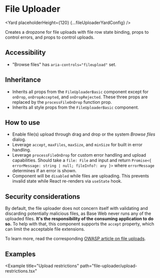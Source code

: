 




# File Uploader

<Yard placeholderHeight={120} {...fileUploaderYardConfig} />

Creates a dropzone for file uploads with file row state binding, props to control errors, and props to control uploads.

## Accessibility

- "Browse files" has `aria-controls="fileupload"` set.

## Inheritance

- Inherits all props from the `FileUploaderBasic` component except for `onDrop`, `onDropAccepted`, and `onDropRejected`. These three props are replaced by the `processFileOnDrop` function prop.
- Inherits all style props from the `FileUploaderBasic` component.

## How to use

- Enable file(s) upload through drag and drop or the system _Browse files_ dialog.
- Leverage `accept`, `maxFiles`, `maxSize`, and `minSize` for built in error handling.
- Leverage `processFileOnDrop` for custom error handling and upload capabilities. Should take a `file: File` and input and return `Promise<{ errorMessage: string | null; fileInfo?: any }>` where `errorMessage` determines if an error is shown.
- Component will be `disabled` while files are uploading. This prevents invalid state while React re-renders via `useState` hook.

## Security considerations

By default, the file uploader does not concern itself with validating and discarding potentially malicious files, as Base Web never runs any of the uploaded files. **It's the responsibility of the consuming application to do so.** To help with that, this component supports the `accept` property, which can limit the acceptable file extensions.

To learn more, read the corresponding [OWASP article on file uploads](https://www.owasp.org/index.php/Unrestricted_File_Upload).

## Examples

<Example title="Basic usage" path="file-uploader/basic.tsx">
  <FileUploaderBasic />
</Example>

<Example title="Item preview" path="file-uploader/item-preview.tsx">
  <FileUploaderItemPreview />
</Example>

<Example title="Label and hint" path="file-uploader/label-hint.tsx">
  <FileUploaderLabelHint />
</Example>

<Example
  title="Upload restrictions"
  path="file-uploader/upload-restrictions.tsx"
>
  <FileUploaderUploadRestrictions />
</Example>

<Example title="Dynamic loading" path="file-uploader/dynamic-loading.tsx">
  <FileUploaderDynamicLoading />
</Example>

<Example title="Overrides" path="file-uploader/overrides.tsx">
  <FileUploaderOverrides />
</Example>

<Exports
  component={FileUploaderExports}
  title="File uploader exports"
  path="baseui/file-uploader"
/>
